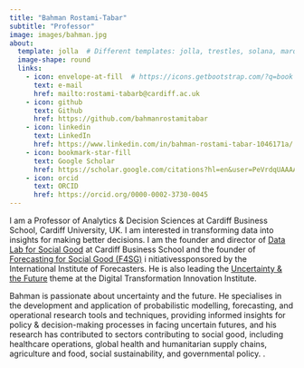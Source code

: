 ```yaml
---
title: "Bahman Rostami-Tabar"
subtitle: "Professor"
image: images/bahman.jpg
about:
  template: jolla  # Different templates: jolla, trestles, solana, marquee, or broadside
  image-shape: round
  links:
    - icon: envelope-at-fill  # https://icons.getbootstrap.com/?q=book
      text: e-mail
      href: mailto:rostami-tabarb@cardiff.ac.uk
    - icon: github
      text: Github
      href: https://github.com/bahmanrostamitabar
    - icon: linkedin
      text: LinkedIn
      href: https://www.linkedin.com/in/bahman-rostami-tabar-1046171a/
    - icon: bookmark-star-fill
      text: Google Scholar
      href: https://scholar.google.com/citations?hl=en&user=PeVrdqUAAAAJ
    - icon: orcid
      text: ORCID
      href: https://orcid.org/0000-0002-3730-0045
---
```


  I am a Professor of Analytics & Decision Sciences at Cardiff Business School, Cardiff University, UK. I am interested in transforming data into insights for making better decisions. I am the founder and director of [Data Lab for Social Good](https://www.cardiff.ac.uk/research/explore/research-units/data-lab-for-social-good) at Cardiff Business School and the founder of [Forecasting for Social Good (F4SG)](https://forecasters.org/programs/communities/forecasting-for-social-good-f4sg/) i nitiativessponsored by the International Institute of Forecasters. He is also leading the [Uncertainty & the Future](https://www.cardiff.ac.uk/digital-transformation-innovation-institute/work-with-us/uncertainty-and-the-future) theme at the Digital Transformation Innovation Institute.

Bahman is passionate about uncertainty and the future. He specialises in the development and application of probabilistic modelling, forecasting, and operational research tools and techniques, providing informed insights for policy & decision-making processes in facing uncertain futures, and his research has contributed to sectors contributing to social good, including healthcare operations, global health and humanitarian supply chains, agriculture and food, social sustainability, and governmental policy. 
.